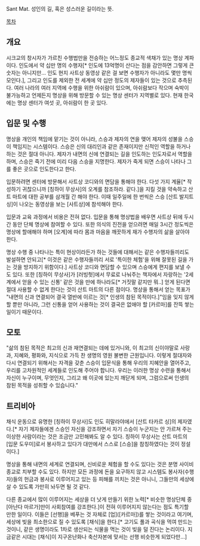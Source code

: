 Sant Mat. 성인의 길, 혹은 성스러운 길이라는 뜻.

[[목차]]

== 개요 ==

시크교의 창시자가 가르친 수행법만을 전승하는 어느정도 종교적 색채가 있는 명상 계파이다. 인도에서 약 십만 명의 수행자[* 인도에 13억명이 산다는 점을 감안하면 그렇게 큰 숫자는 아니지만... 인도 현지 사트상 동영상 같은 걸 보면 수행자가 아니라도 몇만 명씩 모인다.], 그리고 인도를 제외한 전 세계에 약 십만 정도의 제자들이 있는 것으로 추측된다. 여러 나라의 여러 지역에 수행을 위한 아쉬람이 있으며, 아쉬람보다 작으며 숙박이 불가능하고 언제든지 명상을 위해 방문할 수 있는 명상 센터가 지역별로 있다. 현재 한국에는 명상 센터가 여섯 곳, 아쉬람이 한 곳 있다.

== 입문 및 수행 ==

명상을 개인의 책임에 맡기는 것이 아니라, 스승과 제자의 연을 맺어 제자의 성불을 스승이 책임지는 시스템이다. 스승은 신의 대리인과 같은 존재이지만 신적인 역할을 하거나 하는 것은 절대 아니다. 제자가 내면의 신에 연결되는 길을 인도하는 인도자로서 역할을 하며, 스승은 죽기 전에 미리 다음 스승을 지명한다. 제자가 죽게 되면 스승이 나타나 그를 좋은 곳으로 인도한다고 한다.

입문하려면 센터에 방문해서 사트상 코디와의 면담을 통해야 한다. 다섯 가지 계율[* 작성하기 귀찮으니까 [칭하이 무상사]의 오계를 참조하라. 같다.]을 지킬 것을 약속하고 산트 마트에 대한 공부를 삼개월 간 해야 한다. 이때 일주일에 한 번씩은 스승 [산트 발지트 싱]이 나오는 동영상을 보는 [사트상]에 참석해야 한다. 

입문과 교육 과정에서 비용은 전혀 없다. 입문을 통해 명상법을 배우면 사트상 뒤에 두시간 동안 단체 명상에 참여할 수 있다. 또한 의식의 진전을 얻으려면 매일 3시간 정도씩은 명상에 할애해야 하며 [오계]에 따라 몸과 마음을 깨끗하게 재가 수행자의 삶을 살아야 한다.

명상 수행 중 나타나는 특이 현상이라든가 하는 것들에 대해서는 같은 수행자들끼리도 발설하면 안되고[* 이것은 같은 수행자들끼리 서로 '특이한 체험'을 위해 잘못된 길을 가는 것을 방지하기 위함이다.] 사트상 코디와 면담할 수 있으며 스승에게 편지를 보낼 수도 있다. 또한 [칭하이 무상사]가 [러빙헛]에서 무료로 나눠주는 책자에서 자랑하는 '2세계에서 얻을 수 있는 신통' 같은 것을 만에 하나라도[* 거짓말 같지만 뭐..] 얻게 된다면 절대 사용할 수 없게 한다는 것이 산트 마트의 다른 점이다. 명상을 통해서 얻는 목표가 "내면의 신과 연결되어 결국 열반에 이르는 것[* 인생의 참된 목적이다.]"임을 잊지 않게 할 뿐만 아니라, 그런 신통을 얻어 사용하는 것이 결국은 없애야 할 [카르마]를 잔뜩 쌓는 일이기 때문이다.

== 모토 ==

"삶의 참된 목적은 최고의 신과 재연결되는 데에 있거니와, 이 최고의 신이야말로 사랑과, 지혜와, 평화와, 지식으로 가득 찬 생명의 영원 불변한 근원입니다. 이렇게 절대자와 다시 연결되기 위해서는 자격을 갖춘 스승이 입문식을 통해 우리의 지혜안을 열어주고, 우리를 고차원적인 세계들로 인도해 주어야 합니다. 우리는 이러한 명상 수련을 통해서 자신이 누구이며, 무엇인지, 그리고 왜 이곳에 있는지 깨닫게 되며, 그럼으로써 인생의 참된 목적을 성취할 수 있습니다."

== 트리비아 ==

채식 운동으로 유명한 [칭하이 무상사]도 인도 히말라야에서 [산트 타카르 싱]의 제자였다.[* 자기 제자들에겐 스승인 자신을 강조하면서 자기 스승이 누군지는 안 가르쳐 주는 이상한 사람이라는 것은 조금만 고민해봐도 알 수 있다. 칭하이 무상사는 산트 마트의 [입문 도우미]로서 봉사하고 있다가 대만에서 스스로 [스승]을 참칭하였다는 것이 정설이다.]

명상을 통해 내면의 세계로 연결되며, 신비로운 체험을 할 수도 있다는 것은 분명 사이비 종교로 치부할 수도 있다. 하지만 모든 과정에 돈을 요구하지 않고 시스템도 봉사자(수행자)들의 헌금과 봉사로 이루어지고 있는 등 피해를 끼치는 것은 아니니, 그들만의 세상에 살 수 있도록 가만히 놔두면 될 것 같다.

다른 종교에서 많이 이루어지는 세상을 더 낫게 만들기 위한 노력[* 비슷한 명상단체 중 [아난다 마르가]만이 사회참여를 강조한다.]이 전혀 이루어지지 않는다는 점도 특기할 만한 일이다. 이들은 [선행]을 베푸는 것 자체로 [업]([카르마])를 쌓는 것이라고 여기며, 세상에 빚을 최소한으로 질 수 있도록 [채식]을 한다.[* 고기도 풀과 곡식을 먹여 만드는 것이니, 같은 생명이라도 1차로 생산되는 식물을 먹는 것이 빚을 덜 진다는 논리이다. 지금같은 시대는 [채식]이 지구온난화나 축산자본에 맞서는 선행 비슷한게 되었다만...] 
